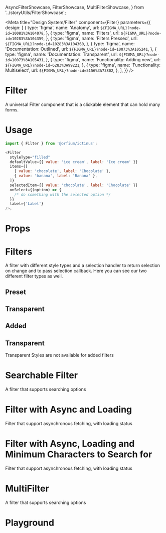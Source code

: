 
  AsyncFilterShowcase,
  FilterShowcase,
  MultiFilterShowcase,
} from '../storyUtils/FilterShowcase';

<Meta
  title="Design System/Filter"
  component={Filter}
  parameters={{
    design: [
      {
        type: 'figma',
        name: 'Anatomy',
        url: `${FIGMA_URL}?node-id=10081%3A104078`,
      },
      {
        type: 'figma',
        name: 'Filters',
        url: `${FIGMA_URL}?node-id=10283%3A104359`,
      },
      {
        type: 'figma',
        name: 'Filters Pressed',
        url: `${FIGMA_URL}?node-id=10283%3A104360`,
      },
      {
        type: 'figma',
        name: 'Documentation: Outlined',
        url: `${FIGMA_URL}?node-id=10073%3A105241`,
      },
      {
        type: 'figma',
        name: 'Documentation: Transparent',
        url: `${FIGMA_URL}?node-id=10073%3A105431`,
      },
      {
        type: 'figma',
        name: 'Functionality: Adding new',
        url: `${FIGMA_URL}?node-id=6283%3A99221`,
      },
      {
        type: 'figma',
        name: 'Functionality: Multiselect',
        url: `${FIGMA_URL}?node-id=5156%3A73802`,
      },
    ],
  }}
/>

# Filter

A universal Filter component that is a clickable element that can hold many forms.

# Usage

```js
import { Filter } from '@orfium/ictinus';

<Filter
  styleType="filled"
  defaultValue={{ value: 'ice cream', label: 'Ice cream' }}
  items={[
    { value: 'chocolate', label: 'Chocolate' },
    { value: 'banana', label: 'Banana' },
  ]}
  selectedItem={{ value: 'chocolate', label: 'Chocolate' }}
  onSelect={(option) => {
    /* do something with the selected option */
  }}
  label={'Label'}
/>;
```

# Props

<Props of={Filter} />

# Filters

A filter with different style types and a selection handler to return selection on change and to pass selection callback.
Here you can see our two different filter types as well.

<Preview>
  <Story name="Preset Filter">
    <h2>Preset</h2>
    <Stack vertical>
      <FilterShowcase styleType="filled" />
      <FilterShowcase styleType="filled" buttonType={'secondary'} />
    </Stack>
    <h2>Transparent</h2>
    <Stack vertical>
      <FilterShowcase styleType="transparent" />
      <FilterShowcase styleType="transparent" buttonType={'secondary'} />
    </Stack>
  </Story>
  <Story name="Added Filter">
    <h2>Added</h2>
    <Stack vertical>
      <FilterShowcase styleType="filled" filterType={'added'} />
      <FilterShowcase styleType="filled" filterType={'added'} buttonType={'secondary'} />
    </Stack>
    <h2>Transparent</h2>
    <div>Transparent Styles are not available for added filters</div>
  </Story>
</Preview>

# Searchable Filter

A filter that supports searching options

<Preview>
  <Story name="Searchable Filter">
    <Stack>
      <FilterShowcase styleType="filled" isSearchable />
    </Stack>
  </Story>
</Preview>

# Filter with Async and Loading

Filter that support asynchronous fetching, with loading status

<Preview>
  <Story name="Async Filter">
    <AsyncFilterShowcase />
  </Story>
</Preview>

# Filter with Async, Loading and Minimum Characters to Search for

Filter that support asynchronous fetching, with loading status

<Preview>
  <Story name="Async Filter with min characters">
    <AsyncFilterShowcase minCharactersToSearch={3} />
  </Story>
</Preview>

# MultiFilter

A filter that supports searching options

<Preview>
  <Story name="MultiFilter">
    <Stack>
      <MultiFilterShowcase
        styleType={select('styleType', ['filled', 'transparent'], 'filled')}
        buttonType={select('buttonType', ['primary', 'secondary'], 'primary')}
        hasSelectAllOption={boolean('Select All', false)}
        isSearchable
      />
    </Stack>
  </Story>
</Preview>

# Playground

<Preview>
  <Story name="Playground" parameters={{ decorators: [withKnobs] }}>
    <FilterShowcase
      items={[
        { value: 'apple', label: 'Apple' },
        { value: 'orange', label: 'Orange' },
        { value: 'banana', label: 'Banana' },
      ]}
      label={text('text', 'you can change me')}
      selectedItem={select('selectedItem', [
        { value: 'apple', label: 'Apple' },
        { value: 'orange', label: 'Orange' },
        { value: 'banana', label: 'Banana' },
      ])}
      defaultValue={
        (select('defaultValue', [
          { value: 'peach', label: 'Peach' },
          { value: 'watermelon', label: 'Watermelon' },
        ]),
        { value: 'peach', label: 'Peach' })
      }
      styleType={select('styleType', ['filled', 'transparent'], 'filled')}
      filterType={select('filterType', ['preset', 'added'], 'preset')}
      isSearchable={boolean('isSearchable', false)}
      buttonType={select('buttonType', ['primary', 'secondary'], 'primary')}
    />
  </Story>
</Preview>
